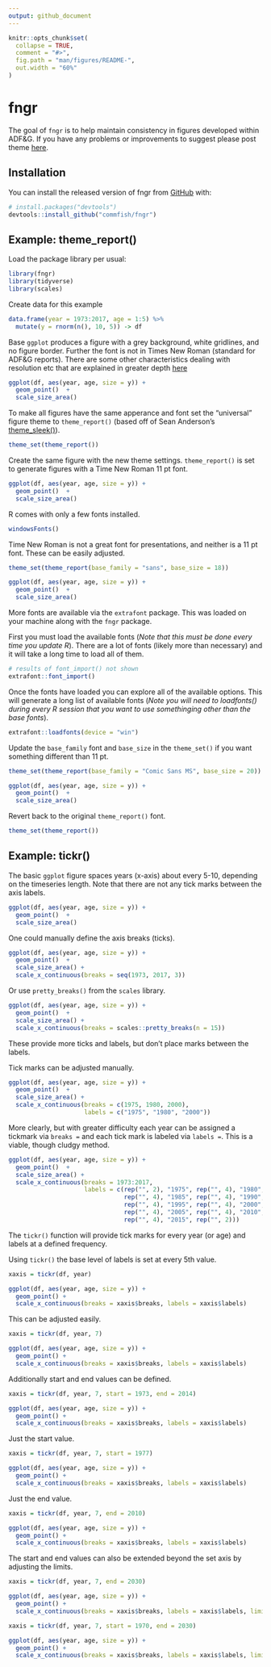 ```yaml
---
output: github_document
---
```


<!-- README.md is generated from README.Rmd. Please edit that file -->

```r
knitr::opts_chunk$set(
  collapse = TRUE,
  comment = "#>",
  fig.path = "man/figures/README-",
  out.width = "60%"
)
```

# fngr

<!-- badges: start -->
<!-- badges: end -->

The goal of `fngr` is to help maintain consistency in figures developed within ADF&G.
If you have any problems or improvements to suggest please post theme [here](https://github.com/commfish/fngr/issues).

## Installation

You can install the released version of fngr from [GitHub](https://github.com/commfish) with:

``` r
# install.packages("devtools")
devtools::install_github("commfish/fngr")
```

## Example: theme_report() 

Load the package library per usual:

```r
library(fngr)
library(tidyverse)
library(scales)
```

Create data for this example

```r
data.frame(year = 1973:2017, age = 1:5) %>%
  mutate(y = rnorm(n(), 10, 5)) -> df
```

Base `ggplot` produces a figure with a grey background, white gridlines, and no figure border. Further the font is not in Times New Roman (standard for ADF&G reports). There are some other characteristics dealing with resolution etc that are explained in greater depth [here](http://ben-williams.github.io/updated_ggplot_figures.html) 

```r
ggplot(df, aes(year, age, size = y)) + 
  geom_point()  + 
  scale_size_area()
```

To make all figures have the same apperance and font set the "universal" figure theme to `theme_report()` (based off of Sean Anderson's [theme_sleek()](https://github.com/seananderson/ggsidekick)).

```r
theme_set(theme_report())
```

Create the same figure with the new theme settings. `theme_report()` is set to generate figures with a Time New Roman 11 pt font. 

```r
ggplot(df, aes(year, age, size = y)) + 
  geom_point()  + 
  scale_size_area()
```

R comes with only a few fonts installed.

```r
windowsFonts()
```

Time New Roman is not a great font for presentations, and neither is a 11 pt font. 
These can be easily adjusted. 

```r
theme_set(theme_report(base_family = "sans", base_size = 18))

ggplot(df, aes(year, age, size = y)) + 
  geom_point()  + 
  scale_size_area()
```

More fonts are available via the `extrafont` package. 
This was loaded on your machine along with the `fngr` package.

First you must load the available fonts (*Note that this must be done every time you update R*). 
There are a lot of fonts (likely more than necessary) and it will take a long time to load all of them. 


```r
# results of font_import() not shown
extrafont::font_import()
```

Once the fonts have loaded you can explore all of the available options. 
This will generate a long list of available fonts (*Note you will need to loadfonts() during every R session that you want to use somethinging other than the base fonts*). 

```r
extrafont::loadfonts(device = "win")
```

Update the `base_family` font and `base_size` in the `theme_set()` if you want something different than 11 pt.
```r
theme_set(theme_report(base_family = "Comic Sans MS", base_size = 20))

ggplot(df, aes(year, age, size = y)) + 
  geom_point()  + 
  scale_size_area()
```

Revert back to the original `theme_report()` font.

```r
theme_set(theme_report())
```

## Example: tickr()

The basic `ggplot` figure spaces years (x-axis) about every 5-10, depending on the timeseries length. 
Note that there are not any tick marks between the axis labels. 

```r
ggplot(df, aes(year, age, size = y)) + 
  geom_point()  + 
  scale_size_area()
```

One could manually define the axis breaks (ticks).

```r
ggplot(df, aes(year, age, size = y)) + 
  geom_point()  + 
  scale_size_area() + 
  scale_x_continuous(breaks = seq(1973, 2017, 3))
```

Or use `pretty_breaks()` from the `scales` library. 

```r
ggplot(df, aes(year, age, size = y)) + 
  geom_point()  + 
  scale_size_area() +
  scale_x_continuous(breaks = scales::pretty_breaks(n = 15))
```

These provide more ticks and labels, but don't place marks between the labels.

Tick marks can be adjusted manually. 

```r
ggplot(df, aes(year, age, size = y)) + 
  geom_point()  + 
  scale_size_area() +
  scale_x_continuous(breaks = c(1975, 1980, 2000),
                     labels = c("1975", "1980", "2000"))
```

More clearly, but with greater difficulty each year can be assigned a tickmark via `breaks =` and each tick mark is labeled via `labels =`. 
This is a viable, though cludgy method. 

```r
ggplot(df, aes(year, age, size = y)) + 
  geom_point()  + 
  scale_size_area() +
  scale_x_continuous(breaks = 1973:2017,
                     labels = c(rep("", 2), "1975", rep("", 4), "1980", 
                                rep("", 4), "1985", rep("", 4), "1990", 
                                rep("", 4), "1995", rep("", 4), "2000", 
                                rep("", 4), "2005", rep("", 4), "2010", 
                                rep("", 4), "2015", rep("", 2)))
```

The `tickr()` function will provide tick marks for every year (or age) and labels at a defined frequency.

Using `tickr()` the base level of labels is set at every 5th value. 

```r
xaxis = tickr(df, year)

ggplot(df, aes(year, age, size = y)) + 
  geom_point() +
  scale_x_continuous(breaks = xaxis$breaks, labels = xaxis$labels) 
```

This can be adjusted easily.

```r
xaxis = tickr(df, year, 7)

ggplot(df, aes(year, age, size = y)) + 
  geom_point() +
  scale_x_continuous(breaks = xaxis$breaks, labels = xaxis$labels) 
```

Additionally start and end values can be defined.

```r
xaxis = tickr(df, year, 7, start = 1973, end = 2014)

ggplot(df, aes(year, age, size = y)) + 
  geom_point() +
  scale_x_continuous(breaks = xaxis$breaks, labels = xaxis$labels) 
```

Just the start value.

```r
xaxis = tickr(df, year, 7, start = 1977)

ggplot(df, aes(year, age, size = y)) + 
  geom_point() +
  scale_x_continuous(breaks = xaxis$breaks, labels = xaxis$labels) 
```

Just the end value.

```r
xaxis = tickr(df, year, 7, end = 2010)

ggplot(df, aes(year, age, size = y)) + 
  geom_point() +
  scale_x_continuous(breaks = xaxis$breaks, labels = xaxis$labels) 
```


The start and end values can also be extended beyond the set axis by adjusting the limits.

```r
xaxis = tickr(df, year, 7, end = 2030)

ggplot(df, aes(year, age, size = y)) + 
  geom_point() +
  scale_x_continuous(breaks = xaxis$breaks, labels = xaxis$labels, limits = c(1970, 2030)) 
```

```r
xaxis = tickr(df, year, 7, start = 1970, end = 2030)

ggplot(df, aes(year, age, size = y)) + 
  geom_point() +
  scale_x_continuous(breaks = xaxis$breaks, labels = xaxis$labels, limits = c(1970, 2030)) 
```


